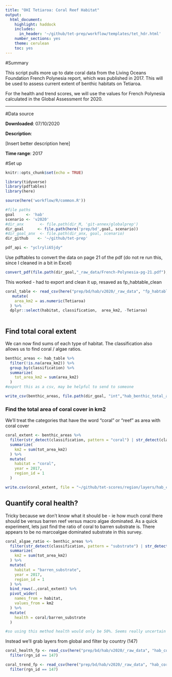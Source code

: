 ```yaml
---
title: "OHI Tetiaroa: Coral Reef Habitat"
output:
  html_document:
    highlight: haddock
    includes:
      in_header: '~/github/tet-prep/workflow/templates/tet_hdr.html' 
    number_sections: yes
    theme: cerulean
    toc: yes
---
```


#Summary

This script pulls more up to date coral data from the Living Oceans Foundation French Polynesia report, which was published in 2017. This will be used to assess current extent of benthic habitats on Tetiaroa. 

For the health and trend scores, we will use the values for French Polynesia calculated in the Global Assessment for 2020. 

***

#Data source

**Downloaded**: 07/10/2020

**Description**:  

[Insert better description here]

**Time range**: 2017

#Set up 
```r
knitr::opts_chunk$set(echo = TRUE)

library(tidyverse)
library(pdftables)
library(here)

source(here('workflow/R/common.R'))

#file paths
goal     <- 'hab'
scenario <- 'v2020'
#dir_anx       <- file.path(dir_M, 'git-annex/globalprep') 
dir_goal      <- file.path(here('prep/bd',goal, scenario))
#dir_goal_anx  <- file.path(dir_anx, goal, scenario)
dir_github    <- '~/github/tet-prep'

pdf_api <- "yclryli65jdy"
```

Use pdftables to convert the data on page 21 of the pdf (do not re run this, since I cleaned in a bit in Excel)
```r

convert_pdf(file.path(dir_goal,"_raw_data/French-Polynesia-pg-21.pdf"), "fp_habtable.csv", api_key = pdf_api)

```

This worked - had to export and clean it up, resaved as fp_habtable_clean

```r
coral_table <- read_csv(here("prep/bd/hab/v2020/_raw_data", "fp_habtable_clean.csv")) %>% 
   mutate(
    area_km2 = as.numeric(Tetiaroa)
  ) %>% 
  dplyr::select(habitat, classification,  area_km2, -Tetiaroa)
 

```

## Find total coral extent

We can now find sums of each type of habitat. The classification also allows us to find coral / algae ratios.
```r

benthic_areas <- hab_table %>%
  filter(!is.na(area_km2)) %>% 
  group_by(classification) %>%
  summarize(
    tot_area_km2 = sum(area_km2)
  )
#export this as a csv, may be helpful to send to someone

write_csv(benthic_areas, file.path(dir_goal, "int","hab_benthic_total_area.csv"))

```

### Find the total area of coral cover in km2

We'll treat the categories that have the word "coral" or "reef" as area with coral cover
```r

coral_extent <- benthic_areas %>% 
  filter(str_detect(classification, pattern = "coral") | str_detect(classification, pattern = "reef")) %>% 
  summarize(
    km2 = sum(tot_area_km2)
  ) %>% 
  mutate(
    habitat = "coral",
    year = 2017,
    region_id = 1
  )

write.csv(coral_extent, file = "~/github/tet-scores/region/layers/hab_coral_extent.csv", row.names = FALSE)
```

## Quantify coral health? 

Tricky because we don't know what it should be - ie how much coral there should be versus barren reef versus macro algae dominated. As a quick experiment, lets just find the ratio of coral to barren substrate is. There appears to be no marcoalgae dominated substrate in this survey.

```r

coral_algae_ratio <- benthic_areas %>% 
  filter(str_detect(classification, pattern = "substrate") | str_detect(classification, pattern = "Substrate")) %>% 
  summarize(
    km2 = sum(tot_area_km2)
  ) %>%
  mutate(
    habitat = "barren_substrate",
    year = 2017,
    region_id = 1
  ) %>%
  bind_rows(.,coral_extent) %>% 
  pivot_wider(
    names_from = habitat,
    values_from = km2
  ) %>% 
  mutate(
    health = coral/barren_substrate
  )

#so using this method health would only be 50%. Seems really uncertain and pretty low, so we'll stick with global for now. 


```

Instead we'll grab layers from global and filter by country (147)

```r

coral_health_fp <- read_csv(here("prep/bd/hab/v2020/_raw_data", "hab_coral_health.csv")) %>% 
  filter(rgn_id == 147)

coral_trend_fp <- read_csv(here("prep/bd/hab/v2020/_raw_data", "hab_coral_trend.csv")) %>%
  filter(rgn_id == 147)

  
```

